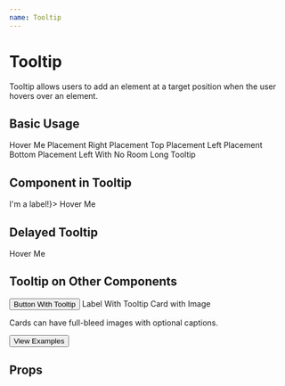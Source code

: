 ```yaml
---
name: Tooltip
---
```





# Tooltip

Tooltip allows users to add an element at a target position when the user hovers
over an element.

## Basic Usage

<Playground>
  <div>
    <GuideExample>
      <Tooltip title="Basic Tooltip">
        <CalciteA>Hover Me</CalciteA>
      </Tooltip>
    </GuideExample>
    <GuideExample label={`placement="right"`}>
      <Tooltip title="Basic Tooltip" placement="right">
        <CalciteA>Placement Right</CalciteA>
      </Tooltip>
    </GuideExample>
    <GuideExample label={`placement="top"`}>
      <Tooltip title="Basic Tooltip" placement="top">
        <CalciteA>Placement Top</CalciteA>
      </Tooltip>
    </GuideExample>
    <GuideExample label={`placement="left"`} style={{ textAlign: 'center' }}>
      <Tooltip title="Basic Tooltip" placement="left">
        <CalciteA>Placement Left</CalciteA>
      </Tooltip>
    </GuideExample>
    <GuideExample label={`placement="bottom"`}>
      <Tooltip title="Basic Tooltip" placement="bottom">
        <CalciteA>Placement Bottom</CalciteA>
      </Tooltip>
    </GuideExample>
    <GuideExample label={`placement="left"`}>
      <Tooltip title="Basic Tooltip" placement="left">
        <CalciteA>Placement Left With No Room</CalciteA>
      </Tooltip>
    </GuideExample>
    <GuideExample>
      <Tooltip
        positionFixed
        placement="right"
        title="Lorem ipsum dolor sit amet, consectetur adipisicing elit, sed do eiusmod tempor incididunt ut labore et dolore magna aliqua. Ut enim ad minim veniam, quis nostrud exercitation ullamco laboris nisi ut aliquip ex ea commodo consequat. Duis aute irure dolor in reprehenderit in voluptate velit esse cillum dolore eu fugiat nulla pariatur. Excepteur sint occaecat cupidatat non proident, sunt in culpa qui officia deserunt mollit anim id est laborum."
      >
        <CalciteA>Long Tooltip</CalciteA>
      </Tooltip>
    </GuideExample>
  </div>
</Playground>

## Component in Tooltip

<Playground>
  <Tooltip title={<Label>I'm a label!</Label>}>
    <CalciteA>Hover Me</CalciteA>
  </Tooltip>
</Playground>

## Delayed Tooltip

<Playground>
  <Tooltip title="It took me a while to show up..." enterDelay={500}>
    <CalciteA>Hover Me</CalciteA>
  </Tooltip>
</Playground>

## Tooltip on Other Components

<Playground>
  <div>
    <GuideExample>
      <Tooltip title="This Button Has a Tooltip!">
        <Button>Button With Tooltip</Button>
      </Tooltip>
    </GuideExample>
    <GuideExample>
      <Tooltip title="This Label Has a Tooltip!">
        <Label>Label With Tooltip</Label>
      </Tooltip>
    </GuideExample>
    <GuideExample>
      <Tooltip title="This Card Has a Tooltip!">
        <Card style={{ maxWidth: '320px' }}>
          <CardImage
            src={cardImage}
            caption="Florida, January 1954"
            alt="Bridge Club, 1954"
          />
          <CardContent>
            <CardTitle>Card with Image</CardTitle>
            <p>Cards can have full-bleed images with optional captions.</p>
            <Button>View Examples</Button>
          </CardContent>
        </Card>
      </Tooltip>
    </GuideExample>
  </div>
</Playground>

## Props

<PropsTable of={Tooltip} />

